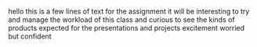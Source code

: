 hello this is a few lines of text for the assignment
it will be interesting to try and manage the workload of this class
and curious to see the kinds of products expected for the presentations and projects
excitement
worried but confident